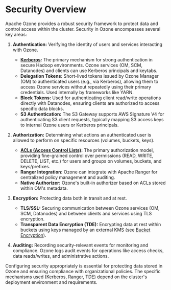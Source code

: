 # Security Overview

Apache Ozone provides a robust security framework to protect data and control access within the cluster. Security in Ozone encompasses several key areas:

1.  **Authentication:** Verifying the identity of users and services interacting with Ozone.
    *   **[Kerberos](./01-kerberos.md):** The primary mechanism for strong authentication in secure Hadoop environments. Ozone services (OM, SCM, Datanodes) and clients can use Kerberos principals and keytabs.
    *   **Delegation Tokens:** Short-lived tokens issued by Ozone Manager (OM) to authenticated users (e.g., via Kerberos), allowing them to access Ozone services without repeatedly using their primary credentials. Used internally by frameworks like YARN.
    *   **Block Tokens:** Used for authenticating client read/write operations directly with Datanodes, ensuring clients are authorized to access specific data blocks.
    *   **S3 Authentication:** The S3 Gateway supports AWS Signature V4 for authenticating S3 client requests, typically mapping S3 access keys to internal Ozone users or Kerberos principals.

2.  **Authorization:** Determining what actions an authenticated user is allowed to perform on specific resources (volumes, buckets, keys).
    *   **[ACLs (Access Control Lists)](./02-acls/01-native-acls.md):** The primary authorization model, providing fine-grained control over permissions (READ, WRITE, DELETE, LIST, etc.) for users and groups on volumes, buckets, and keys/prefixes.
    *   **Ranger Integration:** Ozone can integrate with Apache Ranger for centralized policy management and auditing.
    *   **Native Authorizer:** Ozone's built-in authorizer based on ACLs stored within OM's metadata.

3.  **Encryption:** Protecting data both in transit and at rest.
    *   **TLS/SSL:** Securing communication between Ozone services (OM, SCM, Datanodes) and between clients and services using TLS encryption.
    *   **Transparent Data Encryption (TDE):** Encrypting data at rest within buckets using keys managed by an external KMS (see [Bucket Encryption](../01-namespace/02-buckets/06-encryption.md)).

4.  **Auditing:** Recording security-relevant events for monitoring and compliance. Ozone logs audit events for operations like access checks, data reads/writes, and administrative actions.

Configuring security appropriately is essential for protecting data stored in Ozone and ensuring compliance with organizational policies. The specific mechanisms used (Kerberos, Ranger, TDE) depend on the cluster's deployment environment and requirements.
